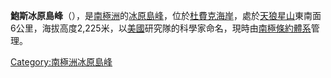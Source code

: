 {{Coord|84|12|S|163|24|E|source:GNIS|display=title}}

'''鮑斯冰原島峰'''（{{lang-en|Bauhs Nunatak}}），是[[南極洲|南極洲]]的[[冰原島峰|冰原島峰]]，位於[[杜費克海岸|杜費克海岸]]，處於[[天狼星山|天狼星山]]東南面6公里，海拔高度2,225米，以[[美國|美國]]研究隊的科學家命名，現時由[[南極條約體系|南極條約體系]]管理。

{{DEFAULTSORT:Bauhs Nunatak}}
[[Category:南極洲冰原島峰|Category:南極洲冰原島峰]]


{{DufekCoast-geo-stub}}